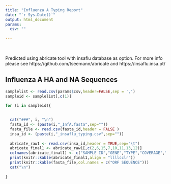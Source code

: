 ---
title: "Influenza A Typing Report" 
date: "`r Sys.Date()`"
output: html_document
params:
  csv: ""
  
---



<br>

Predicted using abricate tool with insaflu database as option. For more info please see https://github.com/tseemann/abricate and https://insaflu.insa.pt/

## Influenza A HA and NA Sequences {.tabset .tabset-pills}
```{r, results='asis',echo=FALSE}
samplelist <- read.csv(params$csv,header=FALSE,sep = ',')
sampleid <- samplelist[,c(1)]

for (i in sampleid){
  
  
  cat("###", i, "\n")
  fasta_id <- (paste(i,"_InfA.fasta",sep=""))
  fasta_file <- read.csv(fasta_id,header = FALSE )
  insa_id <- (paste(i,"_insaflu_typing.csv",sep=""))
  
  abricate_raw1 <- read.csv(insa_id,header = TRUE,sep="\t")
  abricate_final1 <- abricate_raw1[,c(2,6,15,7,10,11,13,12)]
  colnames(abricate_final1) <- c("SAMPLE ID","GENE","TYPE","COVERAGE","%COVERAGE","%IDENTITY","MATCH","DATABASE")
  print(knitr::kable(abricate_final1,align = "llllcclr"))
  print(knitr::kable(fasta_file,col.names = c("ORF SEQUENCE")))
  cat("\n")
  
}
```
<br>
